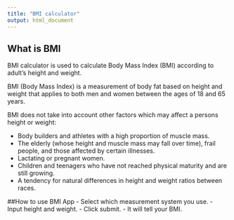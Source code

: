 ```yaml
---
title: "BMI calculator"
output: html_document
---
```

## What is BMI

BMI calculator is used to calculate Body Mass Index (BMI) according to adult's height and weight.


BMI (Body Mass Index) is a measurement of body fat based on height and weight that applies to both men and women between the ages of 18 and 65 years. 


BMI does not take into account other factors which may affect a persons height or weight:

- Body builders and athletes with a high proportion of muscle mass.
-	The elderly (whose height and muscle mass may fall over time), frail people, and those affected by certain illnesses.
-	Lactating or pregnant women.
-	Children and teenagers who have not reached physical maturity and are still growing.
-	A tendency for natural differences in height and weight ratios between races.

##How to use BMI App
- Select which measurement system you use.
- Input height and weight.
- Click submit.
- It will tell your BMI.


